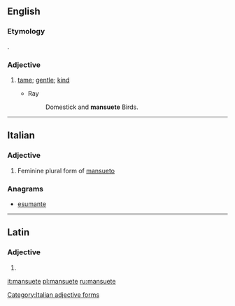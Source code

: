 ==English==

===Etymology===
{{etyl|la|en}} {{lena}} {{term|mansuetus|lang=la}}.

===Adjective===
{{en-adj}}

# {{context|obsolete|lang=en}} [[tame]]; [[gentle]]; [[kind]]
#* Ray
#*: Domestick and '''mansuete''' Birds.

{{Webster 1913}}

----

==Italian==

===Adjective===
{{head|it}} {{f}}

# Feminine plural form of [[mansueto]]

===Anagrams===
* [[esumante#Italian|esumante]]

[[Category:Italian adjective forms]]

----

==Latin==

===Adjective===
{{la-adj-form|mansuēte}}

# {{inflection of|mansuētus||voc|m|s|lang=la}}

[[it:mansuete]]
[[pl:mansuete]]
[[ru:mansuete]]